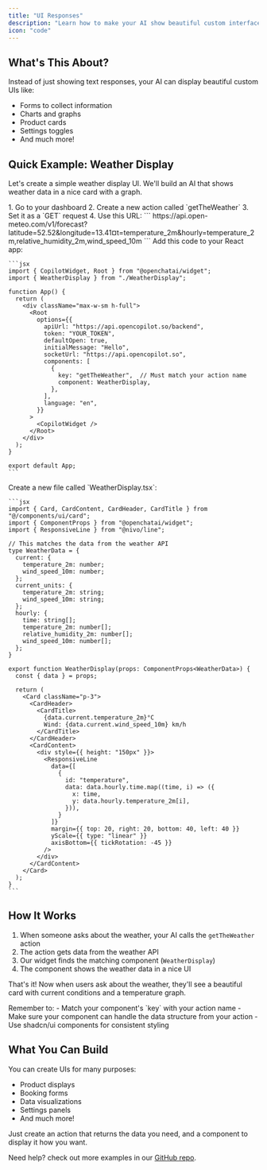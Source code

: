 ```yaml
---
title: "UI Responses"
description: "Learn how to make your AI show beautiful custom interfaces"
icon: "code"
---
```


## What's This About?

Instead of just showing text responses, your AI can display beautiful custom UIs like:
- Forms to collect information
- Charts and graphs
- Product cards
- Settings toggles
- And much more!

## Quick Example: Weather Display

Let's create a simple weather display UI. We'll build an AI that shows weather data in a nice card with a graph.

<Steps>
  <Step title="Create the Weather Action">
    1. Go to your dashboard
    2. Create a new action called `getTheWeather`
    3. Set it as a `GET` request
    4. Use this URL:
    ```
    https://api.open-meteo.com/v1/forecast?latitude=52.52&longitude=13.41&current=temperature_2m&hourly=temperature_2m,relative_humidity_2m,wind_speed_10m
    ```
  </Step>

  <Step title="Add the Widget to Your App">
    Add this code to your React app:

    ```jsx
    import { CopilotWidget, Root } from "@openchatai/widget";
    import { WeatherDisplay } from "./WeatherDisplay";

    function App() {
      return (
        <div className="max-w-sm h-full">
          <Root
            options={{
              apiUrl: "https://api.opencopilot.so/backend",
              token: "YOUR_TOKEN",
              defaultOpen: true,
              initialMessage: "Hello",
              socketUrl: "https://api.opencopilot.so",
              components: [
                {
                  key: "getTheWeather",  // Must match your action name
                  component: WeatherDisplay,
                },
              ],
              language: "en",
            }}
          >
            <CopilotWidget />
          </Root>
        </div>
      );
    }

    export default App;
    ```
  </Step>

  <Step title="Create the Weather Display">
    Create a new file called `WeatherDisplay.tsx`:

    ```jsx
    import { Card, CardContent, CardHeader, CardTitle } from "@/components/ui/card";
    import { ComponentProps } from "@openchatai/widget";
    import { ResponsiveLine } from "@nivo/line";

    // This matches the data from the weather API
    type WeatherData = {
      current: {
        temperature_2m: number;
        wind_speed_10m: number;
      };
      current_units: {
        temperature_2m: string;
        wind_speed_10m: string;
      };
      hourly: {
        time: string[];
        temperature_2m: number[];
        relative_humidity_2m: number[];
        wind_speed_10m: number[];
      };
    }

    export function WeatherDisplay(props: ComponentProps<WeatherData>) {
      const { data } = props;
      
      return (
        <Card className="p-3">
          <CardHeader>
            <CardTitle>
              {data.current.temperature_2m}°C
              Wind: {data.current.wind_speed_10m} km/h
            </CardTitle>
          </CardHeader>
          <CardContent>
            <div style={{ height: "150px" }}>
              <ResponsiveLine
                data={[
                  {
                    id: "temperature",
                    data: data.hourly.time.map((time, i) => ({
                      x: time,
                      y: data.hourly.temperature_2m[i],
                    })),
                  }
                ]}
                margin={{ top: 20, right: 20, bottom: 40, left: 40 }}
                yScale={{ type: "linear" }}
                axisBottom={{ tickRotation: -45 }}
              />
            </div>
          </CardContent>
        </Card>
      );
    }
    ```
  </Step>
</Steps>

## How It Works

1. When someone asks about the weather, your AI calls the `getTheWeather` action
2. The action gets data from the weather API
3. Our widget finds the matching component (`WeatherDisplay`)
4. The component shows the weather data in a nice UI

That's it! Now when users ask about the weather, they'll see a beautiful card with current conditions and a temperature graph.

<Note>
Remember to:
- Match your component's `key` with your action name
- Make sure your component can handle the data structure from your action
- Use shadcn/ui components for consistent styling
</Note>

## What You Can Build

You can create UIs for many purposes:
- Product displays
- Booking forms
- Data visualizations
- Settings panels
- And much more!

Just create an action that returns the data you need, and a component to display it how you want.

Need help? check out more examples in our [GitHub repo](https://github.com/openchatai/widget).
